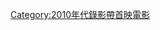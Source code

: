 {{Year by category
|m=2
|c=0
|d=1
|y=6
|cat=錄影帶首映電影
|sortkey=錄影帶首映電影
|parent=各年非戲院首映電影
|subcat=2016年電影作品
}}
[[Category:2010年代錄影帶首映電影|Category:2010年代錄影帶首映電影]]